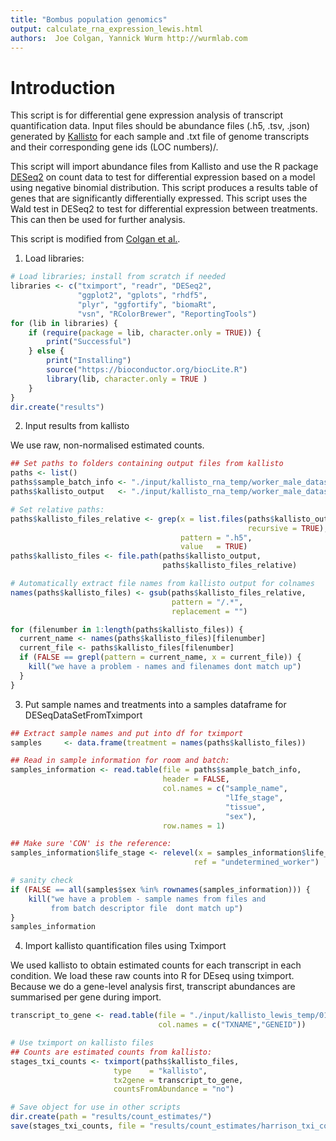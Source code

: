 ```yaml
--- 
title: "Bombus population genomics"
output: calculate_rna_expression_lewis.html
authors:  Joe Colgan, Yannick Wurm http://wurmlab.com
--- 
```


# Introduction
This script is for differential gene expression analysis of transcript quantification data.
Input files should be abundance files (.h5, .tsv, .json) generated by [Kallisto](https://pachterlab.github.io/kallisto/manual) 
for each sample and .txt file of genome transcripts 
and their corresponding gene ids (LOC numbers)/.

This script will import abundance files from Kallisto and use the R package [DESeq2](http://bioconductor.org/packages/release/bioc/html/DESeq.html) on count data to test for 
differential expression based on a model using negative binomial distribution.
This script produces a results table of genes that are significantly differentially expressed. 
This script uses the Wald test in DESeq2 to test for differential expression between treatments.
This can then be used for further analysis. 

This script is modified from [Colgan et al.](https://onlinelibrary.wiley.com/doi/full/10.1111/mec.15047).   

1. Load libraries:  

```r
# Load libraries; install from scratch if needed
libraries <- c("tximport", "readr", "DESeq2",
               "ggplot2", "gplots", "rhdf5",
               "plyr", "ggfortify", "biomaRt",
               "vsn", "RColorBrewer", "ReportingTools")
for (lib in libraries) {
    if (require(package = lib, character.only = TRUE)) {
        print("Successful")
    } else {
        print("Installing")
        source("https://bioconductor.org/biocLite.R")
        library(lib, character.only = TRUE )
    }
}
dir.create("results")
```

2. Input results from kallisto  

We use raw, non-normalised estimated counts.  

```r
## Set paths to folders containing output files from kallisto
paths <- list()
paths$sample_batch_info <- "./input/kallisto_rna_temp/worker_male_datasets/sample_information.txt"
paths$kallisto_output   <- "./input/kallisto_rna_temp/worker_male_datasets/"

# Set relative paths:
paths$kallisto_files_relative <- grep(x = list.files(paths$kallisto_output,
                                                     recursive = TRUE),
                                      pattern = ".h5",
                                      value   = TRUE)
paths$kallisto_files <- file.path(paths$kallisto_output,
                                  paths$kallisto_files_relative)

# Automatically extract file names from kallisto output for colnames
names(paths$kallisto_files) <- gsub(paths$kallisto_files_relative,
                                    pattern = "/.*",
                                    replacement = "")

for (filenumber in 1:length(paths$kallisto_files)) {
  current_name <- names(paths$kallisto_files)[filenumber]
  current_file <- paths$kallisto_files[filenumber]
  if (FALSE == grepl(pattern = current_name, x = current_file)) {
    kill("we have a problem - names and filenames dont match up")
  }
}
```

3. Put sample names and treatments into a samples dataframe for DESeqDataSetFromTximport  

```r
## Extract sample names and put into df for tximport
samples     <- data.frame(treatment = names(paths$kallisto_files))

## Read in sample information for room and batch:
samples_information <- read.table(file = paths$sample_batch_info,
                                  header = FALSE,
                                  col.names = c("sample_name",
                                                "lIfe_stage",
                                                "tissue",
                                                "sex"),
                                  row.names = 1)

## Make sure 'CON' is the reference:
samples_information$life_stage <- relevel(x = samples_information$life_stage,
                                         ref = "undetermined_worker")

# sanity check
if (FALSE == all(samples$sex %in% rownames(samples_information))) {
    kill("we have a problem - sample names from files and
         from batch descriptor file  dont match up")
}
samples_information
```

4. Import kallisto quantification files using Tximport

We used kallisto to obtain estimated counts for each transcript in each condition. 
We load these raw counts into R for DEseq using tximport. 
Because we do a gene-level analysis first, transcript abundances are summarised per gene during import.

```r
transcript_to_gene <- read.table(file = "./input/kallisto_lewis_temp/01_quantified/rna_and_corresponding_gene_ids.txt",
                                 col.names = c("TXNAME","GENEID"))

# Use tximport on kallisto files 
## Counts are estimated counts from kallisto:
stages_txi_counts <- tximport(paths$kallisto_files,
                       type    = "kallisto",
                       tx2gene = transcript_to_gene,
                       countsFromAbundance = "no")

# Save object for use in other scripts
dir.create(path = "results/count_estimates/")
save(stages_txi_counts, file = "results/count_estimates/harrison_txi_count_estimates.Rdata")
```
